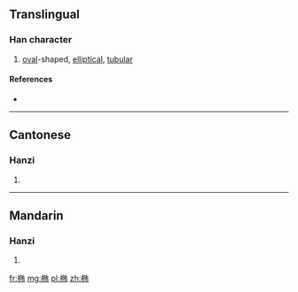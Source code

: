 {{also|橢}}
==Translingual==

===Han character===
{{Han char|rn=75|rad=木|as=08|sn=12|four=|canj=木弓中月 (DNLB), X木弓中月 (XDNLB)}}

# [[oval]]-shaped, [[elliptical]], [[tubular]]

====References====
* {{Han ref|kx=0542.191|hdz=21240.090|uh=692D|ud=26925}}

----

==Cantonese==

===Hanzi===
{{yue-hanzi|jyut=|y=to5|tra=橢}}

# {{defn|lang=yue|sort=木08}}

----

==Mandarin==

===Hanzi===
{{cmn-hanzi|tra=橢|pin=[[shēn]] ([[shen1]]), [[tuǒ]] ([[tuo3]])|wg=shen<sup>1</sup>, t'o<sup>3</sup>}}

# {{defn|lang=cmn|sort=木08}}

[[fr:椭]]
[[mg:椭]]
[[pl:椭]]
[[zh:椭]]